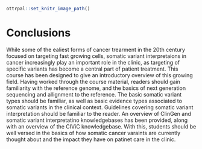 ```r
ottrpal::set_knitr_image_path()
```

# Conclusions

While some of the ealiest forms of cancer trearment in the 20th century focused on targeting fast growing cells, somatic variant interpretaions in cancer increasingly play an important role in the clinic, as targeting of specific variants has become a central part of patient treatment. This course has been designed to give an introductory overview of this growing field. Having worked through the course material, readers should gain familiarity with the reference genome, and the basics of next generation sequencing and allignment to the reference. The basic somatic variant types should be familiar, as well as basic evidence types associated to somatic variants in the clinical context. Guidelines covering somatic variant interpretation should be familiar to the reader. An overview of ClinGen and somatic variant interpretatino knowledgebases has been provided, along with an overview of the CIViC knowledgebase. With this, students should be well versed in the basics of how somatic cancer varaints are currently thought about and the impact they have on patinet care in the clinic.  

